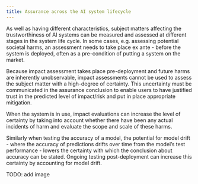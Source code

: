 ```yaml
---
title: Assurance across the AI system lifecycle
---
```



<CookieBanner />

As well as having different characteristics, subject matters affecting the trustworthiness of AI systems can be measured and assessed at different stages in the system life cycle. In some cases, e.g. assessing potential societal harms, an assessment needs to take place ex ante - before the system is deployed, often as a pre-condition of putting a system on the market.

Because impact assessment takes place pre-deployment and future harms are inherently unobservable, impact assessments cannot be used to assess the subject matter with a high-degree of certainty. This uncertainty must be communicated in the assurance conclusion to enable users to have justified trust in the predicted level of impact/risk and put in place appropriate mitigation.

When the system is in use, impact evaluations can increase the level of certainty by taking into account whether there have been any actual incidents of harm and evaluate the scope and scale of these harms.

Similarly when testing the accuracy of a model, the potential for model drift - where the accuracy of predictions drifts over time from the model’s test performance - lowers the certainty with which the conclusion about accuracy can be stated. Ongoing testing post-deployment can increase this certainty by accounting for model drift.

TODO: add image

<License />
